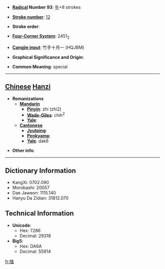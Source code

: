 * '''[[Wiktionary:Chinese radical index| Radical]] Number 93''': [[Wiktionary:Chinese radical index 牛|牛]]+8 strokes

* '''[[Wiktionary:Chinese total strokes index|Stroke number]]''': [[Wiktionary:Chinese total strokes index 12|12]]

* '''Stroke order''': 

* '''[[Wiktionary:Chinese four corner index|Four-Corner System]]''': 2451<sub>2</sub>

* '''[[Wiktionary:Chinese Cangjie index|Cangjie input]]''': 竹手十月一 (HQJBM)

* '''Graphical Significance and Origin''': 

* '''Common Meaning''': special

----

== [[Chinese]] [[Hanzi]] ==

* '''Romanizations'''
** '''[[Mandarin]]'''
*** '''[[Pinyin]]''': zhí (zhi2)
*** '''[[Wade-Giles]]''': chih<sup>2</sup>
*** '''[[Yale]]''': 
** '''[[Cantonese]]'''
*** '''[[Jyutping]]''':
*** '''[[Penkyamp]]''': 
*** '''[[Yale]]''': dak6

* '''Other info''': 

----

== Dictionary Information ==

* KangXi: 0702.090
* Morobashi: 20057
* Dae Jaweon: 1115.140
* Hanyu Da Zidian: 31812.070

== Technical Information ==

* '''Unicode''':
** Hex: 7286
** Decimal: 29318
* '''Big5''':
** Hex: DA6A
** Decimal: 55914

[[fr:犆]]